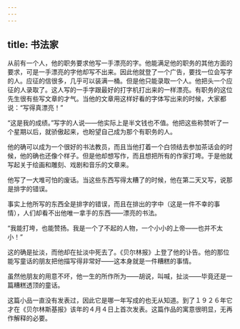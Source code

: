 ```yaml
---
---
---
```

title: 书法家
---




从前有一个人，他的职务要求他写一手漂亮的字。他能满足他的职务的其他方面的要求，可是一手漂亮的字他却写不出来。因此他就登了一个广告，要找一位会写字的人。应征的信很多，几乎可以装满一桶。但是他只能录取一个人。他把头一个应征的人录取了。这人写的一手字跟最好的打字机打出来的一样漂亮。有职务的这位先生很有些写文章的才气。当他的文章用这样好看的字体写出来的时候，大家都说：“写得真漂亮！”

“这是我的成绩。”写字的人说——他实际上是半文钱也不值。他把这些称赞听了一个星期以后，就骄傲起来，也盼望自己成为那个有职务的人。

他的确可以成为一个很好的书法教员，而且当他打着一个白领结去参加茶话会的时候，他的确也还像个样子。但是他却想写作，而且想把所有的作家打垮。于是他就写起关于绘画和雕刻、戏剧和音乐的文章来。

他写了一大堆可怕的废话。当这些东西写得太糟了的时候，他在第二天又写，说那是排字的错误。

事实上他所写的东西全是排字的错误，而且在排出的字中（这是一件不幸的事情），人们却看不出他唯一拿手的东西——漂亮的书法。

“我能打垮，也能赞扬。我是一个了不起的人物，一个小小的上帝——也并不太小！”

这的确是扯淡，而他却在扯淡中死去了。《贝尔林报》上登了他的讣告。他的那位能写童话的朋友把他描写得非常好——这本身就是一件糟糕的事情。

虽然他朋友的用意不坏，他一生的所作所为——胡说，叫喊，扯淡——毕竟还是一篇糟糕透顶的童话。

这篇小品一直没有发表过，因此它是哪一年写成的也无从知道。到了１９２６年它才在《贝尔林斯基报》该年的４月４日上首次发表。这篇作品的寓意很明显，无再作解释的必要。
